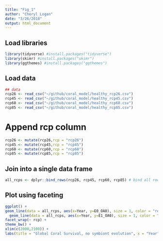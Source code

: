 ```yaml
---
title: "Fig_1"
author: "Cheryl Logan"
date: "3/26/2018"
output: html_document
---
```

## Load libraries
```r
library(tidyverse) #install.packages("tidyverse")
library(skimr) #install.packages("skimr")
library(ggthemes) #install.packages("ggthemes")
```

## Load data
```r
## data
rcp26 <- read_csv("~/github/coral_model/healthy_rcp26.csv") 
rcp45 <- read_csv("~/github/coral_model/healthy_rcp45.csv") 
rcp60 <- read_csv("~/github/coral_model/healthy_rcp60.csv") 
rcp85 <- read_csv("~/github/coral_model/healthy_rcp85.csv") 
```

# Append rcp column
```r
rcp26 <- mutate(rcp26,rcp = "rcp26")
rcp45 <- mutate(rcp45,rcp = "rcp45")
rcp60 <- mutate(rcp60,rcp = "rcp60")
rcp85 <- mutate(rcp85,rcp = "rcp85")
```

## Join into a single data frame
```r
all_rcps <- dplyr::bind_rows(rcp26, rcp45, rcp60, rcp85) # bind all rows together
```

## Plot using faceting
```r
ggplot() + 
geom_line(data = all_rcps, aes(x=Year, y=E0_OA0), size = 1, color = "red") +
  geom_line(data = all_rcps, aes(x=Year, y=E1_OA0), size = 1, color = "blue") +
facet_wrap(~ rcp) +
theme_bw() +
xlim(c(2000,2100)) +
labs(title = "Global Coral Survival, no symbiont evolution", x = "Year", y = "% of Global Reefs Surviving")
```


  
